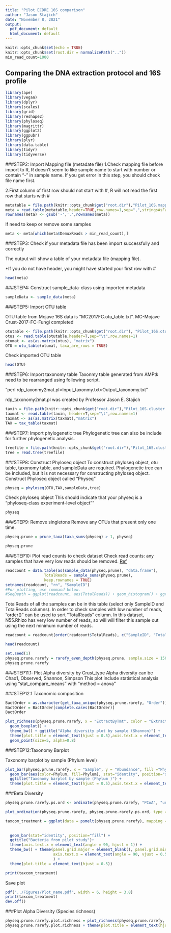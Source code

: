 ```yaml
---
title: "Pilot ECDRE 16S comparison"
author: "Jason Stajich"
date: "November 8, 2021"
output:
  pdf_document: default
  html_document: default
---
```


```r
knitr::opts_chunk$set(echo = TRUE)
knitr::opts_chunk$set(root.dir = normalizePath(".."))
min_read_count=1000
```

## Comparing the DNA extraction protocol and 16S profile

```r
library(ape)
library(vegan)
library(dplyr)
library(scales)
library(grid)
library(reshape2)
library(phyloseq)
library(magrittr)
library(ggplot2)
library(ggpubr)
library(plyr)
library(data.table)
library(tidyr)
library(tidyverse)
```
###STEP2: Import Mapping file (metadate file)
1.Check mapping file before import to R, R doesn’t seem to like sample name to start with number or contain “-” in sample name. If you get error in this step, you should check file name first.

2.First column of first row should not start with #, R will not read the first row that starts with #

```r
metatable = file.path(knitr::opts_chunk$get("root.dir"),"Pilot_16S.mapping_file.txt")
meta = read.table(metatable,header=TRUE,row.names=1,sep=",",stringsAsFactors=FALSE)
rownames(meta) <- gsub('-','.',rownames(meta))
```

If need to keep or remove some samples
```r
meta <- meta[which(meta$DemuxReads > min_read_count),]
```

###STEP3: Check if your metadata file has been import successfully and correctly

The output will show a table of your metadata file (mapping file).

*If you do not have header, you might have started your first row with #

```r
head(meta)
```

###STEP4: Construct sample_data-class using imported metadata

```r
sampleData <- sample_data(meta)
```

###STEP5: Import OTU table

OTU table from Mojave 16S data is “MC2017FC.otu_table.txt”.
MC-Mojave Crust-2017-FC-Fungi completed

```r
otutable <- file.path(knitr::opts_chunk$get("root.dir"), "Pilot_16S.otu_table.txt")
otus <- read.table(otutable,header=T,sep="\t",row.names=1)
otumat <- as(as.matrix(otus), "matrix")
OTU = otu_table(otumat, taxa_are_rows = TRUE)
```

Check imported OTU table

```r
head(OTU)
```

###STEP6: Import taxonomy table
Taxonmy table generated from AMPtk need to be rearranged using following script.

“perl rdp_taxonmy2mat.pl<Input_taxonmy.txt>Output_taxonomy.txt”

rdp_taxonomy2mat.pl was created by Professor Jason E. Stajich

```r
taxin = file.path(knitr::opts_chunk$get("root.dir"),"Pilot_16S.cluster.taxonomy.fix.txt")
taxmat <- read.table(taxin, header=T,sep="\t",row.names=1)
taxmat <- as(as.matrix(taxmat),"matrix")
TAX = tax_table(taxmat)
```

###STEP7: Import phylogenetic tree
Phylogenetic tree can also be include for further phylogenetic analysis.

```r
treefile = file.path(knitr::opts_chunk$get("root.dir"),"Pilot_16S.cluster.tree.phy")
tree = read.tree(treefile)
```

###STEP8: Construct Phyloseq object
To construct phyloseq object, otu table, taxonomy table, and sampleData are required. Phylogenetic tree can be included, but it is not necessary for constructing phyloseq object.
Construct Phyloseq object called "Physeq"

```r
physeq = phyloseq(OTU,TAX,sampleData,tree)
```

Check phyloseq object
This should indicate that your physeq is a "phyloseq-class experiment-level object""

```r
physeq
```

###STEP9: Remove singletons
Remove any OTUs that present only one time.

```r
physeq.prune = prune_taxa(taxa_sums(physeq) > 1, physeq)
```

```r
physeq.prune
```

###STEP10: Plot read counts to check dataset
Check read counts: any samples that have very low reads should be removed.
[Ref](http://evomics.org/wp-content/uploads/2016/01/phyloseq-Lab-01-Answers.html)

```r
readcount = data.table(as(sample_data(physeq.prune), "data.frame"),
                 TotalReads = sample_sums(physeq.prune), 
                 keep.rownames = TRUE)
setnames(readcount, "rn", "SampleID")
#For plotting, use command below.
#SeqDepth = ggplot(readcount, aes(TotalReads)) + geom_histogram() + ggtitle("Sequencing Depth")
```

TotalReads of all the samples can be in this table (select only SampleID and TotalReads columns).
In order to check samples with low number of reads, "order()" can be used to sort "TotalReads" column.
In this dataset, N55.Rhizo has very low number of reads, so will will filter this sample out using the next minimum number of reads.
```r
readcount = readcount[order(readcount$TotalReads), c("SampleID", "TotalReads")]
```

```r
head(readcount)
```

```r
set.seed(1)
physeq.prune.rarefy = rarefy_even_depth(physeq.prune, sample.size = 1500, replace = FALSE, trimOTUs = FALSE)
physeq.prune.rarefy
```

###STEP11.1: Plot Alpha diversity by Crust_type
Alpha diversity can be Chao1, Observed, Shannon, Simpson
This plot include statistical analysis using "stat_compare_means" with "method = anova"


###STEP12.1 Taxonomic composition

```r
BactOrder = as.character(get_taxa_unique(physeq.prune.rarefy, "Order"))
BactOrder = BactOrder[complete.cases(BactOrder)]
BactOrder
```

```r
plot_richness(physeq.prune.rarefy, x = "ExtractByTmt", color = "ExtractByTmt", measures = c("Shannon")) + 
  geom_boxplot() +
  theme_bw() + ggtitle("Alpha diversity plot by sample (Shannon)") + 
  theme(plot.title = element_text(hjust = 0.5),axis.text.x = element_text(angle = 90, vjust = 0.5, hjust=1)) + 
  geom_point(size=5, alpha=0.8)
```

###STEP12:Taxonomy Barplot

Taxonomy barplot by sample (Phylum level)

```r
plot_bar(physeq.prune.rarefy, x = "Sample", y = "Abundance", fill ="Phylum") + 
  geom_bar(aes(color=Phylum, fill=Phylum), stat="identity", position="stack") +
  ggtitle("Taxonomy barplot by sample (Phylum )") + 
  theme(plot.title = element_text(hjust = 0.5),axis.text.x = element_text(angle = 90, vjust = 0.5, hjust=1))
```

###Beta Diversity

```r
physeq.prune.rarefy.ps.ord <- ordinate(physeq.prune.rarefy, "PCoA", "unifrac")
```

```r
plot_ordination(physeq.prune.rarefy, physeq.prune.rarefy.ps.ord, type = "samples", color = "Extraction",shape="Tissue")  + ggtitle("Bacterial Beta Diversity (PCoA) by Owner")
```

```r
taxcom_treatment = ggplot(data = psmelt(physeq.prune.rarefy), mapping = aes_string(x = "ExtractByTmt",
                                                                                   y = "Abundance", 
                                                                                   fill = "Phylum" )) + 
  geom_bar(stat="identity", position="fill") + 
  ggtitle("Bacteria from pilot study")+
  theme(axis.text.x = element_text(angle = 90, hjust = 1)) +
  theme_bw() + theme(panel.grid.major = element_blank(), panel.grid.minor = element_blank(),
                     axis.text.x = element_text(angle = 90, vjust = 0.5, hjust=1)
                     ) +
  theme(plot.title = element_text(hjust = 0.5))
```

```r
print(taxcom_treatment)
```

Save plot
```r
pdf("../Figures/Plot_name.pdf", width = 6, height = 3.8)
print(taxcom_treatment)
dev.off()
```

###Plot Alpha Diversity (Species richness)

```r
physeq.prune.rarefy.plot.richness = plot_richness(physeq.prune.rarefy, x="Treatment", color=("Extraction"), measures=c("Observed")) + geom_boxplot(lwd=0.5) + ggtitle("Alpha Diversity by Treatment") + stat_compare_means(method = "t.test", label.x.npc = c("right")) + theme_bw() + scale_colour_brewer(palette="Set1") + theme(panel.grid.major = element_blank(), panel.grid.minor = element_blank())
physeq.prune.rarefy.plot.richness + theme(plot.title = element_text(hjust = 0.5))
```


